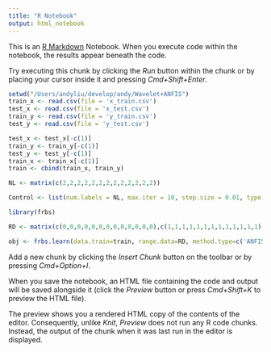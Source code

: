 ```yaml
---
title: "R Notebook"
output: html_notebook
---
```


This is an [R Markdown](http://rmarkdown.rstudio.com) Notebook. When you execute code within the notebook, the results appear beneath the code. 

Try executing this chunk by clicking the *Run* button within the chunk or by placing your cursor inside it and pressing *Cmd+Shift+Enter*. 

```r
setwd("/Users/andyliu/develop/andy/Wavelet+ANFIS")
train_x <- read.csv(file = 'x_train.csv')
test_x <- read.csv(file = 'x_test.csv')
train_y <- read.csv(file = 'y_train.csv')
test_y <- read.csv(file = 'y_test.csv')
```

```r
test_x <- test_x[-c(1)]
train_y <- train_y[-c(1)]
test_y <- test_y[-c(1)]
train_x <- train_x[-c(1)]
train <- cbind(train_x, train_y)
```


```r
NL <- matrix(c(2,2,2,2,2,2,2,2,2,2,2,2,2))
```

```r
Control <- list(num.labels = NL, max.iter = 10, step.size = 0.01, type.tnorm = 'PRODUCT', type.snorm = 'MAX', type.implication.func = 'MIN', name = 'APPLE')
```

```r
library(frbs)
```


```r
RD <- matrix(c(0,0,0,0,0,0,0,0,0,0,0,0,0),c(1,1,1,1,1,1,1,1,1,1,1,1,1))
```

```r
obj <- frbs.learn(data.train=train, range.data=RD, method.type=c('ANFIS'), control=Control)
```

Add a new chunk by clicking the *Insert Chunk* button on the toolbar or by pressing *Cmd+Option+I*.

When you save the notebook, an HTML file containing the code and output will be saved alongside it (click the *Preview* button or press *Cmd+Shift+K* to preview the HTML file). 

The preview shows you a rendered HTML copy of the contents of the editor. Consequently, unlike *Knit*, *Preview* does not run any R code chunks. Instead, the output of the chunk when it was last run in the editor is displayed.

